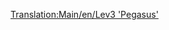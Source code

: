 [[Translation:Main/en/Lev3 'Pegasus']]{{Template:Treinen/Nl
|Naam=Lev3 'Pegasus'
|Afbeelding=[[File:en/Lev3pegasus.png]]
|Kosten=£96,093 ($192,186)
|Snelheid=480 km/h (300 mph)
|Gewicht=130 t
|Kracht=15,000 hp (11,185 kW)
|Onderhoudskosten=£3,571 ($7,142)
|Ontworpen=2035
|Levensduur=20
|Capaciteit=n.v.t.
|Omschrijving=
|Real-life=Er is op heden geen gelijkaardige trein gevonden voor dit model. Misschien is de maglev binnen enkele jaren een echte technologie en kan je de derde generatie maglevtreinen hier terugvinden.
}}